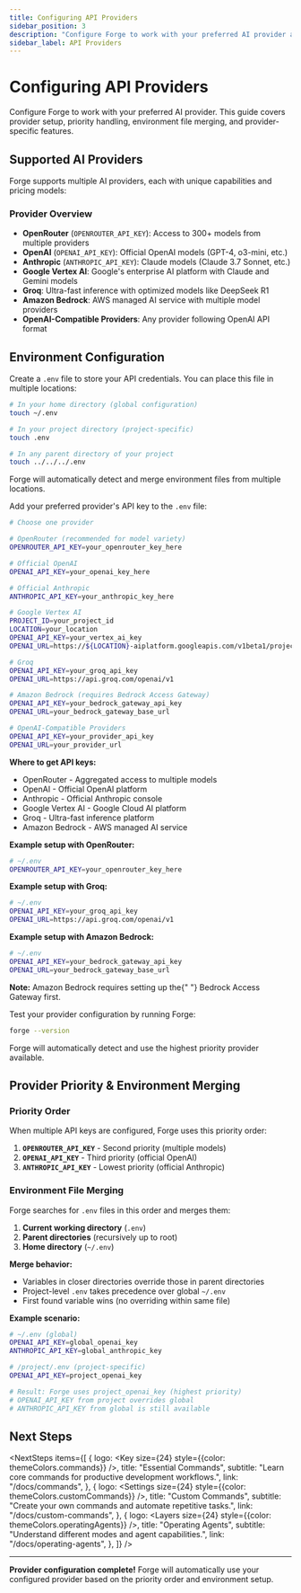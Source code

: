 ```yaml
---
title: Configuring API Providers
sidebar_position: 3
description: "Configure Forge to work with your preferred AI provider and understand provider priority."
sidebar_label: API Providers
---
```



# Configuring API Providers

Configure Forge to work with your preferred AI provider. This guide covers provider setup, priority handling, environment file merging, and provider-specific features.

## Supported AI Providers

Forge supports multiple AI providers, each with unique capabilities and pricing models:

### Provider Overview

- **OpenRouter** (`OPENROUTER_API_KEY`): Access to 300+ models from multiple providers
- **OpenAI** (`OPENAI_API_KEY`): Official OpenAI models (GPT-4, o3-mini, etc.)
- **Anthropic** (`ANTHROPIC_API_KEY`): Claude models (Claude 3.7 Sonnet, etc.)
- **Google Vertex AI**: Google's enterprise AI platform with Claude and Gemini models
- **Groq**: Ultra-fast inference with optimized models like DeepSeek R1
- **Amazon Bedrock**: AWS managed AI service with multiple model providers
- **OpenAI-Compatible Providers**: Any provider following OpenAI API format

## Environment Configuration

<Steps>
  <Step title="Create Environment File">

Create a `.env` file to store your API credentials. You can place this file in multiple locations:

```bash
# In your home directory (global configuration)
touch ~/.env

# In your project directory (project-specific)
touch .env

# In any parent directory of your project
touch ../../../.env
```

<div className="mt-2 text-[15px] text-gray-600">
  Forge will automatically detect and merge environment files from multiple locations.
</div>

  </Step>
  
  <Step title="Add API Credentials">

Add your preferred provider's API key to the `.env` file:

```bash
# Choose one provider

# OpenRouter (recommended for model variety)
OPENROUTER_API_KEY=your_openrouter_key_here

# Official OpenAI
OPENAI_API_KEY=your_openai_key_here

# Official Anthropic
ANTHROPIC_API_KEY=your_anthropic_key_here

# Google Vertex AI
PROJECT_ID=your_project_id
LOCATION=your_location
OPENAI_API_KEY=your_vertex_ai_key
OPENAI_URL=https://${LOCATION}-aiplatform.googleapis.com/v1beta1/projects/${PROJECT_ID}/locations/${LOCATION}/endpoints/openapi

# Groq
OPENAI_API_KEY=your_groq_api_key
OPENAI_URL=https://api.groq.com/openai/v1

# Amazon Bedrock (requires Bedrock Access Gateway)
OPENAI_API_KEY=your_bedrock_gateway_api_key
OPENAI_URL=your_bedrock_gateway_base_url

# OpenAI-Compatible Providers
OPENAI_API_KEY=your_provider_api_key
OPENAI_URL=your_provider_url
```

**Where to get API keys:**

- <CustomLink href="https://openrouter.ai/">OpenRouter</CustomLink> - Aggregated access to multiple models
- <CustomLink href="https://platform.openai.com/">OpenAI</CustomLink> - Official OpenAI platform
- <CustomLink href="https://console.anthropic.com/">Anthropic</CustomLink> - Official Anthropic console
- <CustomLink href="https://cloud.google.com/vertex-ai">Google Vertex AI</CustomLink> - Google Cloud AI platform
- <CustomLink href="https://console.groq.com/">Groq</CustomLink> - Ultra-fast inference platform
- <CustomLink href="https://aws.amazon.com/bedrock/">Amazon Bedrock</CustomLink> - AWS managed AI service

**Example setup with OpenRouter:**

```bash
# ~/.env
OPENROUTER_API_KEY=your_openrouter_key_here
```

**Example setup with Groq:**

```bash
# ~/.env
OPENAI_API_KEY=your_groq_api_key
OPENAI_URL=https://api.groq.com/openai/v1
```

**Example setup with Amazon Bedrock:**

```bash
# ~/.env
OPENAI_API_KEY=your_bedrock_gateway_api_key
OPENAI_URL=your_bedrock_gateway_base_url
```

<div className="mt-2 text-[15px] text-gray-600">
  <strong>Note:</strong> Amazon Bedrock requires setting up the{" "}
  <CustomLink href="https://github.com/aws-samples/bedrock-access-gateway">Bedrock Access Gateway</CustomLink> first.
</div>

  </Step>
  
  <Step title="Verify Configuration">

Test your provider configuration by running Forge:

```bash
forge --version
```

Forge will automatically detect and use the highest priority provider available.

  </Step>
</Steps>

## Provider Priority & Environment Merging

### Priority Order

When multiple API keys are configured, Forge uses this priority order:

1. **`OPENROUTER_API_KEY`** - Second priority (multiple models)
2. **`OPENAI_API_KEY`** - Third priority (official OpenAI)
3. **`ANTHROPIC_API_KEY`** - Lowest priority (official Anthropic)

### Environment File Merging

Forge searches for `.env` files in this order and merges them:

1. **Current working directory** (`.env`)
2. **Parent directories** (recursively up to root)
3. **Home directory** (`~/.env`)

**Merge behavior:**

- Variables in closer directories override those in parent directories
- Project-level `.env` takes precedence over global `~/.env`
- First found variable wins (no overriding within same file)

**Example scenario:**

```bash
# ~/.env (global)
OPENAI_API_KEY=global_openai_key
ANTHROPIC_API_KEY=global_anthropic_key

# /project/.env (project-specific)
OPENAI_API_KEY=project_openai_key

# Result: Forge uses project_openai_key (highest priority)
# OPENAI_API_KEY from project overrides global
# ANTHROPIC_API_KEY from global is still available
```

## Next Steps


<NextSteps
  items={[
    {
      logo: <Key size={24} style={{color: themeColors.commands}} />,
      title: "Essential Commands",
      subtitle: "Learn core commands for productive development workflows.",
      link: "/docs/commands",
    },
    {
      logo: <Settings size={24} style={{color: themeColors.customCommands}} />,
      title: "Custom Commands",
      subtitle: "Create your own commands and automate repetitive tasks.",
      link: "/docs/custom-commands",
    },
    {
      logo: <Layers size={24} style={{color: themeColors.operatingAgents}} />,
      title: "Operating Agents",
      subtitle: "Understand different modes and agent capabilities.",
      link: "/docs/operating-agents",
    },
  ]}
/>

---

**Provider configuration complete!** Forge will automatically use your configured provider based on the priority order and environment setup.
